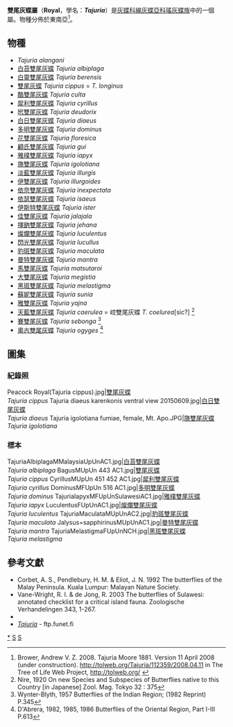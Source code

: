 {{NoteTA
|G1=Butterfly
}}
{{Automatic taxobox
| taxon = Tajuria
| image = Indian Peacock Royal (Tajuria cippus cippus) Photograph by Shantanu Kuveskar.jpg
| image_caption = 雄性[[雙尾灰蝶|雙尾灰蝶]]指名亞種<br />''Tajuria cippus cippus''
| authority = Moore, [1881]
| type_species = [[雙尾灰蝶|雙尾灰蝶]]<br />''Hesperia longinus''
| type_species_authority = Fabricius, 1798
| subdivision_ranks = 物種
| subdivision = 共32種，詳閱正文。
| synonyms = 
* ''Ops'' <small>de Nicéville, 1895</small>
* ''Cophanta'' <small>Moore, 1884</small>
* ''Remelana'' <small>Distant, 1884</small>
* ''Creusa'' <small>Nicéville, [1896]</small>
}}

'''雙尾灰蝶屬'''（'''Royal'''，學名：'''''Tajuria'''''）是[[灰蝶科|灰蝶科]][[線灰蝶亞科|線灰蝶亞科]][[瑤灰蝶族|瑤灰蝶族]]中的一個屬。物種分佈於東南亞<ref name=tol>Brower, Andrew V. Z. 2008. Tajuria Moore 1881. Version 11 April 2008 (under construction). http://tolweb.org/Tajuria/112359/2008.04.11 {{Wayback|url=http://tolweb.org/Tajuria/112359/2008.04.11 |date=20191130235316 }} in The Tree of Life Web Project, http://tolweb.org/ {{Wayback|url=http://tolweb.org/ |date=20110515100516 }} {{en}}</ref>。

== 物種 ==
* ''Tajuria alangani''
* [[白苔雙尾灰蝶|白苔雙尾灰蝶]] ''Tajuria albiplaga''
* [[白靈雙尾灰蝶|白靈雙尾灰蝶]] ''Tajuria berensis''
* [[雙尾灰蝶|雙尾灰蝶]] ''Tajuria cippus'' = ''T. longinus''
* [[酷雙尾灰蝶|酷雙尾灰蝶]] ''Tajuria culta''
* [[犀利雙尾灰蝶|犀利雙尾灰蝶]] ''Tajuria cyrillus''
* [[玳雙尾灰蝶|玳雙尾灰蝶]] ''Tajuria deudorix''
* [[白日雙尾灰蝶|白日雙尾灰蝶]] ''Tajuria diaeus''
* [[多明雙尾灰蝶|多明雙尾灰蝶]] ''Tajuria dominus''
* [[花雙尾灰蝶|花雙尾灰蝶]] ''Tajuria floresica''
* [[顧氏雙尾灰蝶|顧氏雙尾灰蝶]] ''Tajuria gui''
* [[雅樸雙尾灰蝶|雅樸雙尾灰蝶]] ''Tajuria iapyx''
* [[旖雙尾灰蝶|旖雙尾灰蝶]] ''Tajuria igolotiana''
* [[淡藍雙尾灰蝶|淡藍雙尾灰蝶]] ''Tajuria illurgis''
* [[伊雙尾灰蝶|伊雙尾灰蝶]] ''Tajuria illurgoides''
* [[依奈雙尾灰蝶|依奈雙尾灰蝶]] ''Tajuria inexpectata''
* [[依瑟雙尾灰蝶|依瑟雙尾灰蝶]] ''Tajuria isaeus''
* [[伊斯特雙尾灰蝶|伊斯特雙尾灰蝶]] ''Tajuria ister''
* [[佳雙尾灰蝶|佳雙尾灰蝶]] ''Tajuria jalajala''
* [[擇鈉雙尾灰蝶|擇鈉雙尾灰蝶]] ''Tajuria jehana''
* [[燦爛雙尾灰蝶|燦爛雙尾灰蝶]] ''Tajuria luculentus''
* [[閃光雙尾灰蝶|閃光雙尾灰蝶]] ''Tajuria lucullus''
* [[豹斑雙尾灰蝶|豹斑雙尾灰蝶]] ''Tajuria maculata''
* [[曼特雙尾灰蝶|曼特雙尾灰蝶]] ''Tajuria mantra''
* [[馬雙尾灰蝶|馬雙尾灰蝶]] ''Tajuria matsutaroi''
* [[大雙尾灰蝶|大雙尾灰蝶]] ''Tajuria megistia''
* [[黑斑雙尾灰蝶|黑斑雙尾灰蝶]] ''Tajuria melastigma''
* [[蘇妮雙尾灰蝶|蘇妮雙尾灰蝶]] ''Tajuria sunia''
* [[雅雙尾灰蝶|雅雙尾灰蝶]] ''Tajuria yajna''
* [[天藍雙尾灰蝶|天藍雙尾灰蝶]] ''Tajuria caerulea'' =  崆雙尾灰蝶 ''T.  coelurea''[sic?] <ref>Nire, 1920 On new Species and Subspecies of Butterflies native to this Country [in Japanese] Zool. Mag. Tokyo 32 : 375</ref>
* [[賽雙尾灰蝶|賽雙尾灰蝶]] ''Tajuria sebonga'' <ref>Wynter-Blyth, 1957 Butterflies of the Indian Region; (1982 Reprint) P.345</ref>
* [[奧古雙尾灰蝶|奧古雙尾灰蝶]] ''Tajuria ogyges'' <ref>D'Abrera, 1982, 1985, 1986 Butterflies of the Oriental Region, Part I-III P.613</ref>

== 圖集 ==
=== 紀錄照 ===
<gallery>
Peacock Royal(Tajuria cippus).jpg|[[雙尾灰蝶|雙尾灰蝶]]<br />''Tajuria cippus''
Tajuria diaeus karenkonis ventral view 20150609.jpg|[[白日雙尾灰蝶|白日雙尾灰蝶]]<br />''Tajuria diaeus''
Tajuria igolotiana fumiae, female, Mt. Apo.JPG|[[旖雙尾灰蝶|旖雙尾灰蝶]]<br />''Tajuria igolotiana''
</gallery>
=== 標本 ===
<gallery>
TajuriaAlbiplagaMMalaysiaUpUnAC1.jpg|[[白苔雙尾灰蝶|白苔雙尾灰蝶]]<br />''Tajuria albiplaga''
BagusMUpUn 443 AC1.jpg|[[雙尾灰蝶|雙尾灰蝶]]<br />''Tajuria cippus''
CyrillusMUpUn 451 452 AC1.jpg|[[犀利雙尾灰蝶|犀利雙尾灰蝶]]<br />''Tajuria cyrillus''
DominusMFUpUn 516 AC1.jpg|[[多明雙尾灰蝶|多明雙尾灰蝶]]<br />''Tajuria dominus''
TajuriaIapyxMFUpUnSulawesiAC1.jpg|[[雅樸雙尾灰蝶|雅樸雙尾灰蝶]]<br />''Tajuria iapyx''
LuculentusFUpUnAC1.jpg|[[燦爛雙尾灰蝶|燦爛雙尾灰蝶]]<br />''Tajuria luculentus''
TajuriaMaculataMUpUnAC2.jpg|[[豹斑雙尾灰蝶|豹斑雙尾灰蝶]]<br />''Tajuria maculata''
Jalysus=sapphirinusMUpUnAC1.jpg|[[曼特雙尾灰蝶|曼特雙尾灰蝶]]<br />''Tajuria mantra''
TajuriaMelastigmaFUpUnNCH.jpg|[[黑斑雙尾灰蝶|黑斑雙尾灰蝶]]<br />''Tajuria melastigma''
</gallery>

== 參考文獻 ==
{{Reflist}}
{{Commons category| Tajuria}}
* Corbet, A. S., Pendlebury, H. M. & Eliot, J. N. 1992 The butterflies of the Malay Peninsula. Kuala Lumpur: Malayan Nature Society.
* Vane-Wright, R. I. & de Jong, R. 2003 The butterflies of Sulawesi: annotated checklist for a critical island fauna. Zoologische Verhandelingen 343, 1-267.
* {{Cite book | author = 寿建新 周尧 李宇飞 | title = 世界蝴蝶分類名錄 | location = 中國 | publisher = 陝西科學技術出版社 | date = 2006-04-01 | ISBN = 9787536936768 | language= zh-hans }}
* [http://ftp.funet.fi/pub/sci/bio/life/insecta/lepidoptera/ditrysia/papilionoidea/lycaenidae/theclinae/tajuria ''Tajuria''] {{Wayback|url=http://ftp.funet.fi/pub/sci/bio/life/insecta/lepidoptera/ditrysia/papilionoidea/lycaenidae/theclinae/tajuria |date=20210513222213 }} - ftp.funet.fi
{{Taxonbar}}

{{線灰蝶亞科}}

[[Category:雙尾灰蝶屬|*]]
[[Category:瑤灰蝶族|S]]
[[Category:1881年描述的分类群|S]]